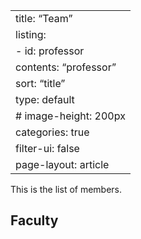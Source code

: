 ::: hide-metadata
---
title: "Team"
listing:
  - id: professor
    contents: "professor"
    sort: "title"
    type: default
    # image-height: 200px
    categories: true
    filter-ui: false
page-layout: article
---
:::

This is the list of members.

## Faculty

::: {#professor .hide-metadata}
:::

